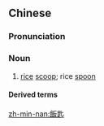 {{also|饭匙}}
==Chinese==
{{zh-forms|s=饭匙}}

===Pronunciation===
{{zh-pron
|m=fànchí
|c=faan6 ci4
|h=pfs=fan-chhṳ̀/fan-sṳ̀
|mn=qz,xm,kh,tp,tn,tc,sx,km,mg,hc:pn̄g-sî/zz,yl:pūiⁿ-sî/lk:pňg-sî
|cat=n
}}

===Noun===
{{zh-noun}}

# [[rice]] [[scoop]]; rice [[spoon]]

====Derived terms====
{{zh-der|飯匙銃|飯匙骨}}

[[zh-min-nan:飯匙]]